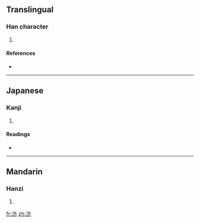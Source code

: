 ==Translingual==

===Han character===
{{Han char|rn=85|rad=水|as=04|sn=7|four=3012<sub>7</sub>|canj=水卜竹尸 (EYHS)}}

# {{defn|Han|sort=水04}}

====References====
* {{Han ref|kx=0608.110|dkj=17171|dj=1001.140|hdz=31572.030|uh=6C78|ud=27768|bh=CB4B|bd=52043}}

----

==Japanese==

===Kanji===
{{ja-kanji|grade=|rs=水04}}

# {{defn|Japanese|sort=水04}}

====Readings====
* {{ja-readings|on=[[ほう]] (hō)|kun=[[つなぐ]] (tsunagu)}}

----

==Mandarin==

===Hanzi===
{{cmn-hanzi|pin=[[fāng]] ([[fang1]])|wg=fang<sup>1</sup>}}

# {{defn|Mandarin|sort=水04}}

[[fr:汸]]
[[zh:汸]]